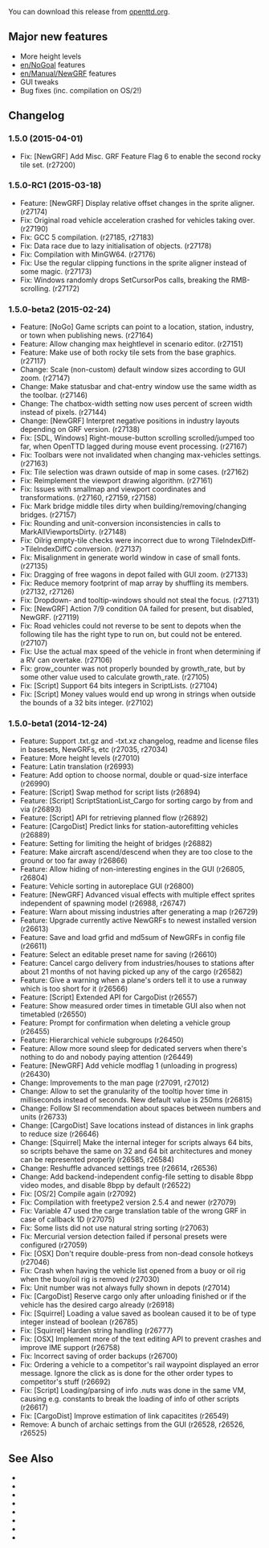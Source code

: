 {{en/-}}
{{en/OTTDVersions}}
{{en/Release|prev=OpenTTD 1.4.4|next=OpenTTD 1.5.1|date=2015-04-01}}

You can download this release from [http://www.openttd.org/en/download-stable/1.5.0 openttd.org].

==Major new features==
* More height levels
* [[en/NoGoal]] features
* [[en/Manual/NewGRF]] features
* GUI tweaks
* Bug fixes (inc. compilation on OS/2!)


==Changelog==

===1.5.0 (2015-04-01)===

* Fix: [NewGRF] Add Misc. GRF Feature Flag 6 to enable the second rocky tile set. {{en/Flyspray|6260}} (r27200)

===1.5.0-RC1 (2015-03-18)===

* Feature: [NewGRF] Display relative offset changes in the sprite aligner. {{en/Flyspray|6236}} (r27174)
* Fix: Original road vehicle acceleration crashed for vehicles taking over. {{en/Flyspray|6255}} (r27190)
* Fix: GCC 5 compilation. (r27185, r27183)
* Fix: Data race due to lazy initialisation of objects. {{en/Flyspray|5969}} (r27178)
* Fix: Compilation with MinGW64. (r27176)
* Fix: Use the regular clipping functions in the sprite aligner instead of some magic. {{en/Flyspray|6237}} (r27173)
* Fix: Windows randomly drops SetCursorPos calls, breaking the RMB-scrolling. {{en/Flyspray|6238}} (r27172)

===1.5.0-beta2 (2015-02-24)===

* Feature: [NoGo] Game scripts can point to a location, station, industry, or town when publishing news. (r27164)
* Feature: Allow changing max heightlevel in scenario editor. (r27151)
* Feature: Make use of both rocky tile sets from the base graphics. (r27117)
* Change: Scale (non-custom) default window sizes according to GUI zoom. (r27147)
* Change: Make statusbar and chat-entry window use the same width as the toolbar. (r27146)
* Change: The chatbox-width setting now uses percent of screen width instead of pixels. (r27144)
* Change: [NewGRF] Interpret negative positions in industry layouts depending on GRF version. (r27138)
* Fix: [SDL, Windows] Right-mouse-button scrolling scrolled/jumped too far, when OpenTTD lagged during mouse event processing. (r27167)
* Fix: Toolbars were not invalidated when changing max-vehicles settings. {{en/Flyspray|6204}} (r27163)
* Fix: Tile selection was drawn outside of map in some cases. {{en/Flyspray|6208}} (r27162)
* Fix: Reimplement the viewport drawing algorithm. {{en/Flyspray|6156}} {{en/Flyspray|6206}} (r27161)
* Fix: Issues with smallmap and viewport coordinates and transformations. (r27160, r27159, r27158)
* Fix: Mark bridge middle tiles dirty when building/removing/changing bridges. (r27157)
* Fix: Rounding and unit-conversion inconsistencies in calls to MarkAllViewportsDirty. (r27148)
* Fix: Oilrig empty-tile checks were incorrect due to wrong TileIndexDiff->TileIndexDiffC conversion. (r27137)
* Fix: Misalignment in generate world window in case of small fonts. (r27135)
* Fix: Dragging of free wagons in depot failed with GUI zoom. (r27133)
* Fix: Reduce memory footprint of map array by shuffling its members. {{en/Flyspray|6218}} (r27132, r27126)
* Fix: Dropdown- and tooltip-windows should not steal the focus. (r27131)
* Fix: [NewGRF] Action 7/9 condition 0A failed for present, but disabled, NewGRF. (r27119)
* Fix: Road vehicles could not reverse to be sent to depots when the following tile has the right type to run on, but could not be entered. {{en/Flyspray|6183}} (r27107)
* Fix: Use the actual max speed of the vehicle in front when determining if a RV can overtake. {{en/Flyspray|6176}} (r27106)
* Fix: grow_counter was not properly bounded by growth_rate, but by some other value used to calculate growth_rate. {{en/Flyspray|6195}} (r27105)
* Fix: [Script] Support 64 bits integers in ScriptLists. {{en/Flyspray|6194}} (r27104)
* Fix: [Script] Money values would end up wrong in strings when outside the bounds of a 32 bits integer. {{en/Flyspray|6194}} (r27102)

===1.5.0-beta1 (2014-12-24)===

* Feature: Support .txt.gz and -txt.xz changelog, readme and license files in basesets, NewGRFs, etc (r27035, r27034)
* Feature: More height levels {{en/Flyspray|4126}} (r27010)
* Feature: Latin translation (r26993)
* Feature: Add option to choose normal, double or quad-size interface (r26990)
* Feature: [Script] Swap method for script lists (r26894)
* Feature: [Script] ScriptStationList_Cargo for sorting cargo by from and via (r26893)
* Feature: [Script] API for retrieving planned flow (r26892)
* Feature: [CargoDist] Predict links for station-autorefitting vehicles (r26889)
* Feature: Setting for limiting the height of bridges (r26882)
* Feature: Make aircraft ascend/descend when they are too close to the ground or too far away (r26866)
* Feature: Allow hiding of non-interesting engines in the GUI (r26805, r26804)
* Feature: Vehicle sorting in autoreplace GUI {{en/Flyspray|1640}} (r26800)
* Feature: [NewGRF] Advanced visual effects with multiple effect sprites independent of spawning model (r26988, r26747)
* Feature: Warn about missing industries after generating a map (r26729)
* Feature: Upgrade currently active NewGRFs to newest installed version (r26613)
* Feature: Save and load grfid and md5sum of NewGRFs in config file (r26611)
* Feature: Select an editable preset name for saving (r26610)
* Feature: Cancel cargo delivery from industries/houses to stations after about 21 months of not having picked up any of the cargo (r26582)
* Feature: Give a warning when a plane's orders tell it to use a runway which is too short for it {{en/Flyspray|6009}} (r26566)
* Feature: [Script] Extended API for CargoDist (r26557)
* Feature: Show measured order times in timetable GUI also when not timetabled (r26550)
* Feature: Prompt for confirmation when deleting a vehicle group (r26455)
* Feature: Hierarchical vehicle subgroups (r26450)
* Feature: Allow more sound sleep for dedicated servers when there's nothing to do and nobody paying attention (r26449)
* Feature: [NewGRF] Add vehicle modflag 1 (unloading in progress) (r26430)
* Change: Improvements to the man page (r27091, r27012)
* Change: Allow to set the granularity of the tooltip hover time in milliseconds instead of seconds. New default value is 250ms (r26815)
* Change: Follow SI recommendation about spaces between numbers and units {{en/Flyspray|6086}} (r26733)
* Change: [CargoDist] Save locations instead of distances in link graphs to reduce size (r26646)
* Change: [Squirrel] Make the internal integer for scripts always 64 bits, so scripts behave the same on 32 and 64 bit architectures and money can be represented properly (r26585, r26584)
* Change: Reshuffle advanced settings tree (r26614, r26536)
* Change: Add backend-independent config-file setting to disable 8bpp video modes, and disable 8bpp by default (r26522)
* Fix: [OS/2] Compile again {{en/Flyspray|6186}} (r27092)
* Fix: Compilation with freetype2 version 2.5.4 and newer {{en/Flyspray|6185}} (r27079)
* Fix: Variable 47 used the carge translation table of the wrong GRF in case of callback 1D {{en/Flyspray|6182}} (r27075)
* Fix: Some lists did not use natural string sorting {{en/Flyspray|6172}} (r27063)
* Fix: Mercurial version detection failed if personal presets were configured (r27059)
* Fix: [OSX] Don't require double-press from non-dead console hotkeys {{en/Flyspray|5812}} (r27046)
* Fix: Crash when having the vehicle list opened from a buoy or oil rig when the buoy/oil rig is removed (r27030)
* Fix: Unit number was not always fully shown in depots {{en/Flyspray|6102}} (r27014)
* Fix: [CargoDist] Reserve cargo only after unloading finished or if the vehicle has the desired cargo already {{en/Flyspray|6110}} (r26918)
* Fix: [Squirrel] Loading a value saved as boolean caused it to be of type integer instead of boolean (r26785)
* Fix: [Squirrel] Harden string handling (r26777)
* Fix: [OSX] Implement more of the text editing API to prevent crashes and improve IME support {{en/Flyspray|5972}} (r26758)
* Fix: Incorrect saving of order backups {{en/Flyspray|6066}} (r26700)
* Fix: Ordering a vehicle to a competitor's rail waypoint displayed an error message. Ignore the click as is done for the other order types to competitor's stuff {{en/Flyspray|6059}} (r26692)
* Fix: [Script] Loading/parsing of info .nuts was done in the same VM, causing e.g. constants to break the loading of info of other scripts {{en/Flyspray|5973}} (r26617)
* Fix: [CargoDist] Improve estimation of link capacitites (r26549)
* Remove: A bunch of archaic settings from the GUI (r26528, r26526, r26525)

==See Also==
* {{en/Forum|topic=72864|Forum topic for 1.5.0}}
* {{en/OTTDNewsArticle|217|The 1.5.0 news article}}
* {{en/Forum|topic=72790|Forum topic for 1.5.0-RC1}}
* {{en/OTTDNewsArticle|216|The 1.5.0-RC1 news article}}
* {{en/Forum|topic=72663|Forum topic for 1.5.0-beta2}}
* {{en/OTTDNewsArticle|215|The 1.5.0-beta2 news article}}
* {{en/Forum|topic=72157|Forum topic for 1.5.0-beta1}}
* {{en/OTTDNewsArticle|213|The 1.5.0-beta1 news article}}